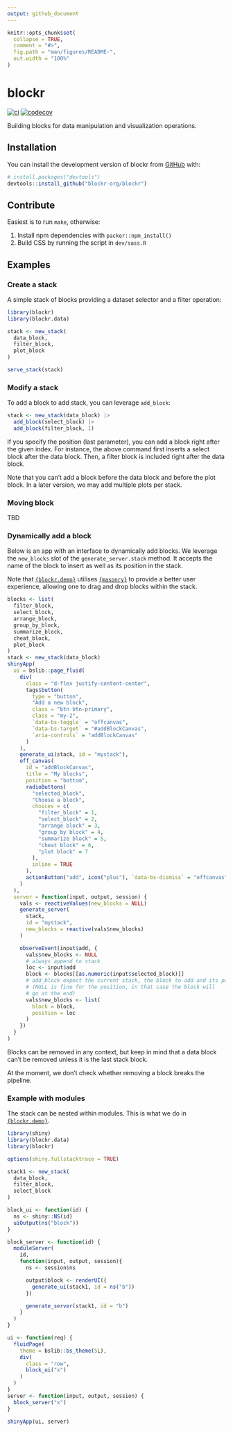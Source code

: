 ```yaml
---
output: github_document
---
```


<!-- README.md is generated from README.Rmd. Please edit that file -->

```r
knitr::opts_chunk$set(
  collapse = TRUE,
  comment = "#>",
  fig.path = "man/figures/README-",
  out.width = "100%"
)
```

# blockr

<!-- badges: start -->
[![ci](https://github.com/blockr-org/blockr/actions/workflows/ci.yml/badge.svg)](https://github.com/blockr-org/blockr/actions/workflows/ci.yml)
[![codecov](https://codecov.io/github/blockr-org/blockr/graph/badge.svg?token=9AO88LK8FJ)](https://codecov.io/github/blockr-org/blockr)
<!-- badges: end -->

Building blocks for data manipulation and visualization operations.

## Installation

You can install the development version of blockr from [GitHub](https://github.com/) with:

```r
# install.packages("devtools")
devtools::install_github("blockr-org/blockr")
```

## Contribute

Easiest is to run `make`, otherwise:

1. Install npm dependencies with `packer::npm_install()`
2. Build CSS by running the script in `dev/sass.R`

## Examples

### Create a stack

A simple stack of blocks providing a dataset selector and a filter operation:

```r
library(blockr)
library(blockr.data)

stack <- new_stack(
  data_block,
  filter_block,
  plot_block
)

serve_stack(stack)
```

### Modify a stack

To add a block to add stack, you can leverage `add_block`:

```r
stack <- new_stack(data_block) |>
  add_block(select_block) |>
  add_block(filter_block, 1)
```

If you specify the position (last parameter), you can add a block right 
after the given index. For instance, the above command first inserts
a select block after the data block. Then, a filter block is included
right after the data block.

Note that you can't add a block before the data block and 
before the plot block. In a later version, we may add multiple
plots per stack.

### Moving block

TBD

### Dynamically add a block

Below is an app with an interface to dynamically add blocks.
We leverage the `new_blocks` slot of the `generate_server.stack` method.
It accepts the name of the block to insert as well as its position
in the stack. 

Note that [`{blockr.demo}`](https://github.com/blockr-org/block.demo) 
utilises [`{masonry}`](https://github.com/blockr-org/masonry) to provide
a better user experience, allowing one to drag and drop blocks
within the stack.

```r
blocks <- list(
  filter_block,
  select_block,
  arrange_block,
  group_by_block,
  summarize_block,
  cheat_block,
  plot_block
)
stack <- new_stack(data_block)
shinyApp(
  ui = bslib::page_fluid(
    div(
      class = "d-flex justify-content-center",
      tags$button(
        type = "button",
        "Add a new block",
        class = "btn btn-primary",
        class = "my-2",
        `data-bs-toggle` = "offcanvas",
        `data-bs-target` = "#addBlockCanvas",
        `aria-controls` = "addBlockCanvas"
      )
    ),
    generate_ui(stack, id = "mystack"),
    off_canvas(
      id = "addBlockCanvas",
      title = "My blocks",
      position = "bottom",
      radioButtons(
        "selected_block",
        "Choose a block",
        choices = c(
          "filter_block" = 1,
          "select_block" = 2,
          "arrange block" = 3,
          "group_by block" = 4,
          "summarize block" = 5,
          "cheat block" = 6,
          "plot block" = 7
        ),
        inline = TRUE
      ),
      actionButton("add", icon("plus"), `data-bs-dismiss` = "offcanvas")
    )
  ),
  server = function(input, output, session) {
    vals <- reactiveValues(new_blocks = NULL)
    generate_server(
      stack,
      id = "mystack",
      new_blocks = reactive(vals$new_blocks)
    )

    observeEvent(input$add, {
      vals$new_blocks <- NULL
      # always append to stack
      loc <- input$add
      block <- blocks[[as.numeric(input$selected_block)]]
      # add_block expect the current stack, the block to add and its position
      # (NULL is fine for the position, in that case the block will
      # go at the end)
      vals$new_blocks <- list(
        block = block,
        position = loc
      )
    })
  }
)
```

Blocks can be removed in any context, but keep in mind that 
a data block can't be removed unless it is the last stack block.

At the moment, we don't check whether removing a block breaks the pipeline.

### Example with modules

The stack can be nested within modules. This is what we do in
[`{blockr.demo}`](https://github.com/blockr-org/block.demo).

```r
library(shiny)
library(blockr.data)
library(blockr)

options(shiny.fullstacktrace = TRUE)

stack1 <- new_stack(
  data_block,
  filter_block,
  select_block
)

block_ui <- function(id) {
  ns <- shiny::NS(id)
  uiOutput(ns("block"))
}

block_server <- function(id) {
  moduleServer(
    id,
    function(input, output, session){
      ns <- session$ns

      output$block <- renderUI({
        generate_ui(stack1, id = ns("b"))
      })

      generate_server(stack1, id = "b")
    }
  )
}

ui <- function(req) {
  fluidPage(
    theme = bslib::bs_theme(5L),
    div(
      class = "row",
      block_ui("x")
    )
  )
}
server <- function(input, output, session) {
  block_server("x")
}

shinyApp(ui, server)
```

